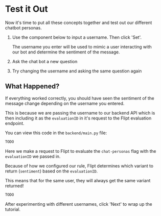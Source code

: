 
# Test it Out

Now it's time to put all these concepts together and test out our different chatbot personas.

1. Use the component below to input a username. Then click 'Set'.

    The username you enter will be used to mimic a user interacting with our bot and determine the sentiment of the message.

    <Well>
      <InteractiveArrow subheading="Set a username to mimic a specific user interacting with our bot" />
      <User />
    </Well>

2. Ask the chat bot a new question
3. Try changing the username and asking the same question again

## What Happened?

If everything worked correctly, you should have seen the sentiment of the message change depending on the username you entered.

This is because we are passing the username to our backend API which is then including it as the `evaluationID` in it's request to the Flipt evaluation endpoint.

You can view this code in the `backend/main.py` file:

```python
TODO
```

Here we make a request to Flipt to evaluate the `chat-personas` flag with the `evaluationID` we passed in.

Because of how we configured our rule, Flipt determines which variant to return (`sentiment`) based on the `evaluationID`.

This means that for the same user, they will always get the same variant returned!

```python
TODO
```

After experimenting with different usernames, click 'Next' to wrap up the tutorial.
